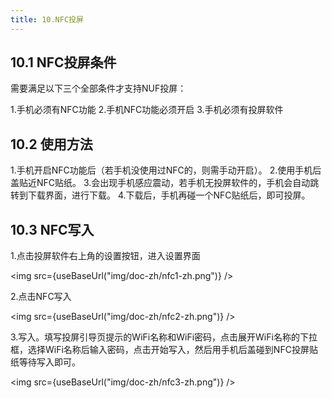 ```yaml
---
title: 10.NFC投屏
---
```



## 10.1 NFC投屏条件

需要满足以下三个全部条件才支持NUF投屏：

1.手机必须有NFC功能
2.手机NFC功能必须开启
3.手机必须有投屏软件

## 10.2 使用方法

1.手机开启NFC功能后（若手机没使用过NFC的，则需手动开启）。
2.使用手机后盖贴近NFC贴纸。
3.会出现手机感应震动，若手机无投屏软件的，手机会自动跳转到下载界面，进行下载。
4.下载后，手机再碰一个NFC贴纸后，即可投屏。

## 10.3 NFC写入
1.点击投屏软件右上角的设置按钮，进入设置界面

<img  src={useBaseUrl("img/doc-zh/nfc1-zh.png")} />

2.点击NFC写入

<img  src={useBaseUrl("img/doc-zh/nfc2-zh.png")} />

3.写入。填写投屏引导页提示的WiFi名称和WiFi密码，点击展开WiFi名称的下拉框，选择WiFi名称后输入密码，点击开始写入，然后用手机后盖碰到NFC投屏贴纸等待写入即可。

<img  src={useBaseUrl("img/doc-zh/nfc3-zh.png")} />
